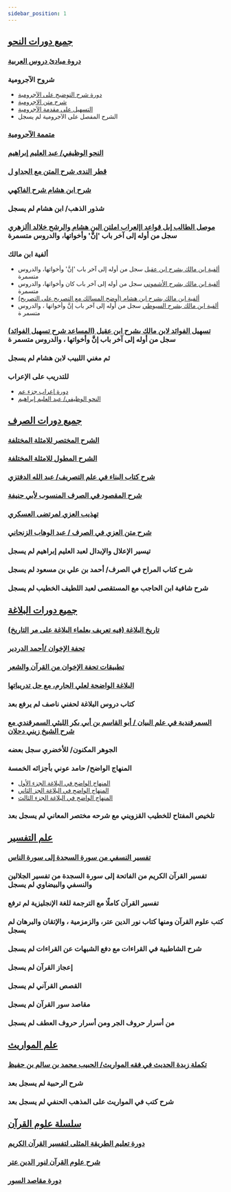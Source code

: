 ```yaml
---
sidebar_position: 1
---
```

## [جميع دورات النحو](%D8%AC%D9%85%D9%8A%D8%B9%20%D8%AF%D9%88%D8%B1%D8%A7%D8%AA%20%D8%A7%D9%84%D9%86%D8%AD%D9%88/) 
### [دروة  مبادئ  دروس العربية](%D8%AC%D9%85%D9%8A%D8%B9%20%D8%AF%D9%88%D8%B1%D8%A7%D8%AA%20%D8%A7%D9%84%D9%86%D8%AD%D9%88/%D9%85%D8%A8%D8%A7%D8%AF%D8%A6%20%20%D8%AF%D8%B1%D9%88%D8%B3%20%D8%A7%D9%84%D8%B9%D8%B1%D8%A8%D9%8A%D8%A9) 
### شروح الآجرومية 
- [دورة شرح التوضيح على الآجرومية](%D8%AC%D9%85%D9%8A%D8%B9%20%D8%AF%D9%88%D8%B1%D8%A7%D8%AA%20%D8%A7%D9%84%D9%86%D8%AD%D9%88/%D8%B4%D8%B1%D9%88%D8%AD%20%D8%A7%D9%84%D8%A7%D8%AC%D8%B1%D9%88%D9%85%D9%8A%D8%A9/%D8%A7%D9%84%D8%AA%D9%88%D8%B6%D9%8A%D8%AD%20%D8%B9%D9%84%D9%89%20%D8%A7%D9%84%D8%A7%D8%AC%D8%B1%D9%88%D9%85%D9%8A%D8%A9) 
- [شرح متن الاجرومية](%D8%AC%D9%85%D9%8A%D8%B9%20%D8%AF%D9%88%D8%B1%D8%A7%D8%AA%20%D8%A7%D9%84%D9%86%D8%AD%D9%88/%D8%B4%D8%B1%D9%88%D8%AD%20%D8%A7%D9%84%D8%A7%D8%AC%D8%B1%D9%88%D9%85%D9%8A%D8%A9/%D8%B4%D8%B1%D8%AD%20%D9%85%D8%AA%D9%86%20%D8%A7%D9%84%D8%A7%D8%AC%D8%B1%D9%88%D9%85%D9%8A%D8%A9) 
- [التسهيل على مقدمة الآجرومية](%D8%AC%D9%85%D9%8A%D8%B9%20%D8%AF%D9%88%D8%B1%D8%A7%D8%AA%20%D8%A7%D9%84%D9%86%D8%AD%D9%88/%D8%B4%D8%B1%D9%88%D8%AD%20%D8%A7%D9%84%D8%A7%D8%AC%D8%B1%D9%88%D9%85%D9%8A%D8%A9/%D8%A7%D9%84%D8%AA%D8%B3%D9%87%D9%8A%D9%84%20%D8%B9%D9%84%D9%89%20%D8%A7%D9%84%D8%A2%D8%AC%D8%B1%D9%88%D9%85%D9%8A%D8%A9) 
- الشرح المفصل على الآجرومية <span class='badge badge--secondary'>لم يسجل</span>
### [متممة الآجرومية](%D8%AC%D9%85%D9%8A%D8%B9%20%D8%AF%D9%88%D8%B1%D8%A7%D8%AA%20%D8%A7%D9%84%D9%86%D8%AD%D9%88/%D9%85%D8%AA%D9%85%D9%85%D8%A9%20%D8%A7%D9%84%D8%A7%D8%AC%D8%B1%D9%88%D9%85%D9%8A%D8%A9) 
### [النحو الوظيفي/ عبد العليم إبراهيم](%D8%AC%D9%85%D9%8A%D8%B9%20%D8%AF%D9%88%D8%B1%D8%A7%D8%AA%20%D8%A7%D9%84%D9%86%D8%AD%D9%88/%D8%A7%D9%84%D9%86%D8%AD%D9%88%20%D8%A7%D9%84%D9%88%D8%B8%D9%8A%D9%81%D9%8A) 
### [قطر الندى شرح المتن مع الجداو ل](%D8%AC%D9%85%D9%8A%D8%B9%20%D8%AF%D9%88%D8%B1%D8%A7%D8%AA%20%D8%A7%D9%84%D9%86%D8%AD%D9%88/%D9%82%D8%B7%D8%B1%20%D8%A7%D9%84%D9%86%D8%AF%D9%89) 
### [شرح ابن هشام شرح الفاكهي](%D8%AC%D9%85%D9%8A%D8%B9%20%D8%AF%D9%88%D8%B1%D8%A7%D8%AA%20%D8%A7%D9%84%D9%86%D8%AD%D9%88/%D8%B4%D8%B1%D8%AD%20%D8%A7%D8%A8%D9%86%20%D9%87%D8%B4%D8%A7%D9%85) 
### شذور الذهب/ ابن هشام <span class='badge badge--secondary'>لم يسجل</span>
### [موصل الطالب إىل قواعد اإلعراب املتن البن هشام والرشح خلالد األزهري](%D8%AC%D9%85%D9%8A%D8%B9%20%D8%AF%D9%88%D8%B1%D8%A7%D8%AA%20%D8%A7%D9%84%D9%86%D8%AD%D9%88/%D9%85%D9%88%D8%B5%D9%84%20%D8%A7%D9%84%D8%B7%D8%A7%D9%84%D8%A8) <span class='badge badge--secondary'>سجل من أوله إلى آخر باب 'إنَّ' وأخواتها، والدروس متسمرة</span>
### ألفية ابن مالك 
- [ألفية ابن مالك بشرح ابن عقيل](%D8%AC%D9%85%D9%8A%D8%B9%20%D8%AF%D9%88%D8%B1%D8%A7%D8%AA%20%D8%A7%D9%84%D9%86%D8%AD%D9%88/%D8%A3%D9%84%D9%81%D9%8A%D8%A9%20%D8%A7%D8%A8%D9%86%20%D9%85%D8%A7%D9%84%D9%83/%D8%A8%D8%B4%D8%B1%D8%AD%20%D8%A7%D8%A8%D9%86%20%D8%B9%D9%82%D9%8A%D9%84) <span class='badge badge--secondary'>سجل من أوله إلى آخر باب 'إنَّ' وأخواتها، والدروس متسمرة</span>
- [ألفية ابن مالك بشرح الأشموني](%D8%AC%D9%85%D9%8A%D8%B9%20%D8%AF%D9%88%D8%B1%D8%A7%D8%AA%20%D8%A7%D9%84%D9%86%D8%AD%D9%88/%D8%A3%D9%84%D9%81%D9%8A%D8%A9%20%D8%A7%D8%A8%D9%86%20%D9%85%D8%A7%D9%84%D9%83/%D8%A8%D8%B4%D8%B1%D8%AD%20%D8%A7%D9%84%D8%A3%D8%B4%D9%85%D9%88%D9%86%D9%8A) <span class='badge badge--secondary'>سجل من أوله إلى آخر باب كان وأخواتها، والدروس متسمرة</span>
- [(ألفية ابن مالك بشرح ابن هشام (أوضح المسالك مع التصريح على التصريح](%D8%AC%D9%85%D9%8A%D8%B9%20%D8%AF%D9%88%D8%B1%D8%A7%D8%AA%20%D8%A7%D9%84%D9%86%D8%AD%D9%88/%D8%A3%D9%84%D9%81%D9%8A%D8%A9%20%D8%A7%D8%A8%D9%86%20%D9%85%D8%A7%D9%84%D9%83/%D8%A8%D8%B4%D8%B1%D8%AD%20%D8%A7%D8%A8%D9%86%20%D9%87%D8%B4%D8%A7%D9%85) 
- [ألفية ابن مالك بشرح السيوطي](%D8%AC%D9%85%D9%8A%D8%B9%20%D8%AF%D9%88%D8%B1%D8%A7%D8%AA%20%D8%A7%D9%84%D9%86%D8%AD%D9%88/%D8%A3%D9%84%D9%81%D9%8A%D8%A9%20%D8%A7%D8%A8%D9%86%20%D9%85%D8%A7%D9%84%D9%83/%D8%A8%D8%B4%D8%B1%D8%AD%20%D8%A7%D9%84%D8%B3%D9%8A%D9%88%D8%B7%D9%8A) <span class='badge badge--secondary'>سجل من أوله إلى آخر باب إنَّ وأخواتها ، والدروس متسمر ة</span>
### [(تسهيل الفوائد لابن مالك بشرح ابن عقيل (المساعد شرح تسهيل الفوائد](%D8%AC%D9%85%D9%8A%D8%B9%20%D8%AF%D9%88%D8%B1%D8%A7%D8%AA%20%D8%A7%D9%84%D9%86%D8%AD%D9%88/%D8%AA%D8%B3%D9%87%D9%8A%D9%84%20%D8%A7%D9%84%D9%81%D9%88%D8%A7%D8%A6%D8%AF) <span class='badge badge--secondary'>سجل من أوله إلى آخر باب إنَّ وأخواتها ، والدروس متسمر ة</span>
### ثم مغني اللبيب لابن هشام <span class='badge badge--secondary'>لم يسجل</span>
### للتدريب على الإعراب 
- [دورة إعراب جزء عم](%D8%AC%D9%85%D9%8A%D8%B9%20%D8%AF%D9%88%D8%B1%D8%A7%D8%AA%20%D8%A7%D9%84%D9%86%D8%AD%D9%88/%D9%84%D9%84%D8%AA%D8%AF%D8%B1%D9%8A%D8%A8%20%D8%B9%D9%84%D9%89%20%D8%A7%D9%84%D8%A5%D8%B9%D8%B1%D8%A7%D8%A8/%D8%A5%D8%B9%D8%B1%D8%A7%D8%A8%20%D8%AC%D8%B2%D8%A1%20%D8%B9%D9%85) 
- [النحو الوظيفي/ عبد العليم إبراهيم](%D8%AC%D9%85%D9%8A%D8%B9%20%D8%AF%D9%88%D8%B1%D8%A7%D8%AA%20%D8%A7%D9%84%D9%86%D8%AD%D9%88/%D9%84%D9%84%D8%AA%D8%AF%D8%B1%D9%8A%D8%A8%20%D8%B9%D9%84%D9%89%20%D8%A7%D9%84%D8%A5%D8%B9%D8%B1%D8%A7%D8%A8/%D8%A7%D9%84%D9%86%D8%AD%D9%88%20%D8%A7%D9%84%D9%88%D8%B8%D9%8A%D9%81%D9%8A) 
## [جميع دورات الصرف](%D8%AC%D9%85%D9%8A%D8%B9%20%D8%AF%D9%88%D8%B1%D8%A7%D8%AA%20%D8%A7%D9%84%D8%B5%D8%B1%D9%81/) 
### [الشرح المختصر للامثلة المختلفة](%D8%AC%D9%85%D9%8A%D8%B9%20%D8%AF%D9%88%D8%B1%D8%A7%D8%AA%20%D8%A7%D9%84%D8%B5%D8%B1%D9%81/%D8%A7%D9%84%D8%B4%D8%B1%D8%AD%20%D8%A7%D9%84%D9%85%D8%AE%D8%AA%D8%B5%D8%B1) 
### [الشرح المطول للامثلة المختلفة](%D8%AC%D9%85%D9%8A%D8%B9%20%D8%AF%D9%88%D8%B1%D8%A7%D8%AA%20%D8%A7%D9%84%D8%B5%D8%B1%D9%81/%D8%A7%D9%84%D8%B4%D8%B1%D8%AD%20%D8%A7%D9%84%D9%85%D8%B7%D9%88%D9%84) 
### [شرح كتاب البناء في علم التصريف/ عبد الله الدفتزي](%D8%AC%D9%85%D9%8A%D8%B9%20%D8%AF%D9%88%D8%B1%D8%A7%D8%AA%20%D8%A7%D9%84%D8%B5%D8%B1%D9%81/%D8%B4%D8%B1%D8%AD%20%D9%83%D8%AA%D8%A7%D8%A8%20%D8%A7%D9%84%D8%A8%D9%86%D8%A7) 
### [شرح المقصود في الصرف المنسوب لأبي حنيفة](%D8%AC%D9%85%D9%8A%D8%B9%20%D8%AF%D9%88%D8%B1%D8%A7%D8%AA%20%D8%A7%D9%84%D8%B5%D8%B1%D9%81/%D8%B4%D8%B1%D8%AD%20%D8%A7%D9%84%D9%85%D9%82%D8%B5%D9%88%D8%AF) 
### [تهذيب العزي لمرتضى العسكري](%D8%AC%D9%85%D9%8A%D8%B9%20%D8%AF%D9%88%D8%B1%D8%A7%D8%AA%20%D8%A7%D9%84%D8%B5%D8%B1%D9%81/%D8%AA%D9%87%D8%B0%D9%8A%D8%A8%20%D8%A7%D9%84%D8%B9%D8%B2%D9%8A) 
### [شرح متن العزي في الصرف / عبد الوهاب الزنجاني](%D8%AC%D9%85%D9%8A%D8%B9%20%D8%AF%D9%88%D8%B1%D8%A7%D8%AA%20%D8%A7%D9%84%D8%B5%D8%B1%D9%81/%D8%B4%D8%B1%D8%AD%20%D9%85%D8%AA%D9%86%20%D8%A7%D9%84%D8%B9%D8%B2%D9%8A) 
### تيسير الإعلال والإبدال لعبد العليم إبراهيم <span class='badge badge--secondary'>لم يسجل</span>
### شرح كتاب المراح في الصرف/ أحمد بن علي بن مسعود <span class='badge badge--secondary'>لم يسجل</span>
### شرح شافية ابن الحاجب  مع المستقصى لعبد اللطيف الخطيب <span class='badge badge--secondary'>لم يسجل</span>
## [جميع دورات البلاغة](%D8%AC%D9%85%D9%8A%D8%B9%20%D8%AF%D9%88%D8%B1%D8%A7%D8%AA%20%D8%A7%D9%84%D8%A8%D9%84%D8%A7%D8%BA%D8%A9/) 
### [(تاريخ البلاغة (فيه تعريف بعلماء البلاغة على مر التاريخ](%D8%AC%D9%85%D9%8A%D8%B9%20%D8%AF%D9%88%D8%B1%D8%A7%D8%AA%20%D8%A7%D9%84%D8%A8%D9%84%D8%A7%D8%BA%D8%A9/%D8%AA%D8%A7%D8%B1%D9%8A%D8%AE%20%D8%A7%D9%84%D8%A8%D9%84%D8%A7%D8%BA%D8%A9) 
### [تحفة الإخوان  /أحمد الدردير](%D8%AC%D9%85%D9%8A%D8%B9%20%D8%AF%D9%88%D8%B1%D8%A7%D8%AA%20%D8%A7%D9%84%D8%A8%D9%84%D8%A7%D8%BA%D8%A9/%D8%AA%D8%AD%D9%81%D8%A9%20%D8%A7%D9%84%D8%A5%D8%AE%D9%88%D8%A7%D9%86) 
### [تطبيقات تحفة الإخوان من القرآن والشعر](%D8%AC%D9%85%D9%8A%D8%B9%20%D8%AF%D9%88%D8%B1%D8%A7%D8%AA%20%D8%A7%D9%84%D8%A8%D9%84%D8%A7%D8%BA%D8%A9/%D8%AA%D8%B7%D8%A8%D9%8A%D9%82%D8%A7%D8%AA%20%D8%AA%D8%AD%D9%81%D8%A9%20%D8%A7%D9%84%D8%A5%D8%AE%D9%88%D8%A7%D9%86) 
### [البلاغة الواضحة لعلي الجارم، مع حل تدريباتها](%D8%AC%D9%85%D9%8A%D8%B9%20%D8%AF%D9%88%D8%B1%D8%A7%D8%AA%20%D8%A7%D9%84%D8%A8%D9%84%D8%A7%D8%BA%D8%A9/%D8%A7%D9%84%D8%A8%D9%84%D8%A7%D8%BA%D8%A9%20%D8%A7%D9%84%D9%88%D8%A7%D8%B6%D8%AD%D8%A9) 
### كتاب دروس البلاغة لحفني ناصف <span class='badge badge--secondary'>لم يرفع بعد</span>
### [السمرقندية في علم البيان / أبو القاسم بن أبي بكر الليثي السمرقندي مع شرح الشيخ زيني دحلان](%D8%AC%D9%85%D9%8A%D8%B9%20%D8%AF%D9%88%D8%B1%D8%A7%D8%AA%20%D8%A7%D9%84%D8%A8%D9%84%D8%A7%D8%BA%D8%A9/%D8%A7%D9%84%D8%B3%D9%85%D8%B1%D9%82%D9%86%D8%AF%D9%8A%D8%A9%20%D9%81%D9%8A%20%D8%B9%D9%84%D9%85%20%D8%A7%D9%84%D8%A8%D9%8A%D8%A7%D9%86) 
### الجوهر المكنون/ للأخضري <span class='badge badge--secondary'>سجل بعضه</span>
### المنهاج الواضح/ حامد عوني بأجزائه الخمسة 
- [المنهاج الواضح في البلاغة الجزء الأول](%D8%AC%D9%85%D9%8A%D8%B9%20%D8%AF%D9%88%D8%B1%D8%A7%D8%AA%20%D8%A7%D9%84%D8%A8%D9%84%D8%A7%D8%BA%D8%A9/%D8%A7%D9%84%D9%85%D9%86%D9%87%D8%A7%D8%AC%20%D8%A7%D9%84%D9%88%D8%A7%D8%B6%D8%AD/%D8%A7%D9%84%D9%85%D9%86%D9%87%D8%A7%D8%AC%20%D8%A7%D9%84%D9%88%D8%A7%D8%B6%D8%AD%20%D8%A7%D9%84%D8%A7%D9%88%D9%84) 
- [المنهاج الواضح في البلاغة الجز الثاني](%D8%AC%D9%85%D9%8A%D8%B9%20%D8%AF%D9%88%D8%B1%D8%A7%D8%AA%20%D8%A7%D9%84%D8%A8%D9%84%D8%A7%D8%BA%D8%A9/%D8%A7%D9%84%D9%85%D9%86%D9%87%D8%A7%D8%AC%20%D8%A7%D9%84%D9%88%D8%A7%D8%B6%D8%AD/%D8%A7%D9%84%D9%85%D9%86%D9%87%D8%A7%D8%AC%20%D8%A7%D9%84%D9%88%D8%A7%D8%B6%D8%AD%20%D8%A7%D9%84%D8%AB%D8%A7%D9%86%D9%8A) 
- [المنهاج الواضح في البلاغة الجزء الثالث](%D8%AC%D9%85%D9%8A%D8%B9%20%D8%AF%D9%88%D8%B1%D8%A7%D8%AA%20%D8%A7%D9%84%D8%A8%D9%84%D8%A7%D8%BA%D8%A9/%D8%A7%D9%84%D9%85%D9%86%D9%87%D8%A7%D8%AC%20%D8%A7%D9%84%D9%88%D8%A7%D8%B6%D8%AD/%D8%A7%D9%84%D9%85%D9%86%D9%87%D8%A7%D8%AC%20%D8%A7%D9%84%D9%88%D8%A7%D8%B6%D8%AD%20%D8%A7%D9%84%D8%AB%D8%A7%D9%84%D8%AB) 
### تلخيص المفتاح للخطيب القزويني مع شرحه مختصر المعاني <span class='badge badge--secondary'>لم يسجل بعد</span>
## [علم التفسير](%D8%B9%D9%84%D9%85%20%D8%A7%D9%84%D8%AA%D9%81%D8%B3%D9%8A%D8%B1/) 
### [تفسير النسفي من سورة السجدة إلى سورة الناس](%D8%B9%D9%84%D9%85%20%D8%A7%D9%84%D8%AA%D9%81%D8%B3%D9%8A%D8%B1/%D8%AA%D9%81%D8%B3%D9%8A%D8%B1%20%D8%A7%D9%84%D9%86%D8%B3%D9%81%D9%8A/%D8%B3%D9%88%D8%B1%D8%A9%20%D8%A7%D9%84%D8%B3%D8%AC%D8%AF%D8%A9%20%D8%AA%D9%81%D8%B3%D9%8A%D8%B1%20%D8%A7%D9%84%D9%86%D8%B3%D9%81%D9%8A) 
### تفسير القرآن الكريم من الفاتحة إلى سورة السجدة من تفسير الجلالين والنسفي والبيضاوي <span class='badge badge--secondary'>لم يسجل</span>
### تفسير القرآن كاملًا مع الترجمة للغة الإنجليزية <span class='badge badge--secondary'>لم ترفع</span>
### كتب علوم القرآن ومنها كتاب نور الدين عتر، والزمزمية ، والإتقان والبرهان <span class='badge badge--secondary'>لم يسجل</span>
### شرح الشاطبية في القراءات مع دفع الشبهات عن القراءات <span class='badge badge--secondary'>لم يسجل</span>
### إعجاز القرآن <span class='badge badge--secondary'>لم يسجل</span>
### القصص القرآني <span class='badge badge--secondary'>لم يسجل</span>
### مقاصد سور القرآن <span class='badge badge--secondary'>لم يسجل</span>
### من أسرار حروف الجر ومن أسرار حروف العطف <span class='badge badge--secondary'>لم يسجل</span>
## [علم المواريث](%D8%B9%D9%84%D9%85%20%D8%A7%D9%84%D9%85%D9%88%D8%A7%D8%B1%D9%8A%D8%AB/) 
### [تكملة زبدة الحديث في فقه المواريث/ الحبيب محمد بن سالم بن حفيظ](%D8%B9%D9%84%D9%85%20%D8%A7%D9%84%D9%85%D9%88%D8%A7%D8%B1%D9%8A%D8%AB/%D8%AA%D9%83%D9%85%D9%84%D8%A9%20%D8%B2%D8%A8%D8%AF%D8%A9%20%D8%A7%D9%84%D8%AD%D8%AF%D9%8A%D8%AB) 
### شرح الرحبية <span class='badge badge--secondary'>لم يسجل بعد</span>
### شرح كتب في المواريث على المذهب الحنفي <span class='badge badge--secondary'>لم يسجل بعد</span>
## [سلسلة علوم القرآن](%D8%B3%D9%84%D8%B3%D9%84%D8%A9%20%D8%B9%D9%84%D9%88%D9%85%20%D8%A7%D9%84%D9%82%D8%B1%D8%A2%D9%86/) 
### [دورة تعليم الطريقة المثلى لتفسير القرآن الكريم](%D8%B3%D9%84%D8%B3%D9%84%D8%A9%20%D8%B9%D9%84%D9%88%D9%85%20%D8%A7%D9%84%D9%82%D8%B1%D8%A2%D9%86/%D8%A7%D9%84%D8%B7%D8%B1%D9%8A%D9%82%D8%A9%20%D8%A7%D9%84%D9%85%D8%AB%D9%84%D9%89%20%D9%84%D8%AA%D9%81%D8%B3%D9%8A%D8%B1) 
### [شرح علوم القرآن لنور الدين عتر](%D8%B3%D9%84%D8%B3%D9%84%D8%A9%20%D8%B9%D9%84%D9%88%D9%85%20%D8%A7%D9%84%D9%82%D8%B1%D8%A2%D9%86/%D8%B9%D9%84%D9%88%D9%85%20%D8%A7%D9%84%D9%82%D8%B1%D8%A2%D9%86%20-%20%D9%86%D9%88%D8%B1%20%D8%A7%D9%84%D8%AF%D9%8A%D9%86%20%D8%B9%D8%AA%D8%B1) 
### [دورة مقاصد السور](%D8%B3%D9%84%D8%B3%D9%84%D8%A9%20%D8%B9%D9%84%D9%88%D9%85%20%D8%A7%D9%84%D9%82%D8%B1%D8%A2%D9%86/%D8%AF%D9%88%D8%B1%D8%A9%20%D9%85%D9%82%D8%A7%D8%B5%D8%AF%20%D8%A7%D9%84%D8%B3%D9%88%D8%B1) 
